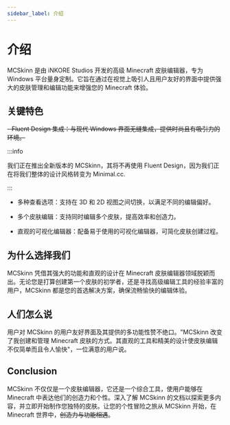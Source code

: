 ---
sidebar_label: 介绍
---

# 介绍

MCSkinn 是由 iNKORE Studios 开发的高级 Minecraft 皮肤编辑器，专为 Windows 平台量身定制。它旨在通过在视觉上吸引人且用户友好的界面中提供强大的皮肤管理和编辑功能来增强您的 Minecraft 体验。

## 关键特色

~~- Fluent Design 集成：与现代 Windows 界面无缝集成，提供时尚且有吸引力的环境。~~

:::info

我们正在推出全新版本的 MCSkinn，其将不再使用 Fluent Design，因为我们正在将我们整体的设计风格转变为 Minimal.cc.

:::

- 多种查看选项：支持在 3D 和 2D 视图之间切换，以满足不同的编辑偏好。

- 多个皮肤编辑：支持同时编辑多个皮肤，提高效率和创造力。

- 直观的可视化编辑器：配备易于使用的可视化编辑器，可简化皮肤创建过程。

## 为什么选择我们

MCSkinn 凭借其强大的功能和直观的设计在 Minecraft 皮肤编辑器领域脱颖而出。无论您是打算创建第一个皮肤的初学者，还是寻找高级编辑工具的经验丰富的用户，MCSkinn 都是您的首选解决方案，确保流畅愉快的编辑体验。

## 人们怎么说

用户对 MCSkinn 的用户友好界面及其提供的多功能性赞不绝口。"MCSkinn 改变了我创建和管理 Minecraft 皮肤的方式。其直观的工具和精美的设计使皮肤编辑不仅简单而且令人愉快"，一位满意的用户说。

## Conclusion

MCSkinn 不仅仅是一个皮肤编辑器，它还是一个综合工具，使用户能够在 Minecraft 中表达他们的创造力和个性。深入了解 MCSkinn 的文档以探索更多内容，并立即开始制作您独特的皮肤。让您的个性冒险之旅从 MCSkinn 开始，在 Minecraft 世界中，~~创造力与功能相遇~~。